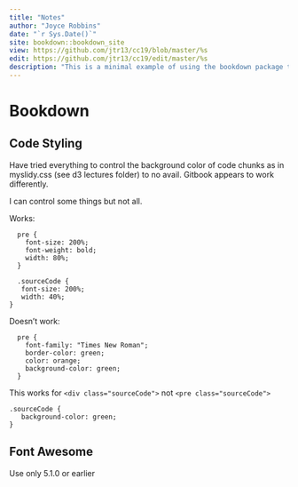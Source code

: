 ```yaml
--- 
title: "Notes"
author: "Joyce Robbins"
date: "`r Sys.Date()`"
site: bookdown::bookdown_site
view: https://github.com/jtr13/cc19/blob/master/%s
edit: https://github.com/jtr13/cc19/edit/master/%s
description: "This is a minimal example of using the bookdown package to write a book. The output format for this example is bookdown::gitbook."
---
```


# Bookdown

## Code Styling

Have tried everything to control the background color of code chunks as in myslidy.css (see d3 lectures folder) to no avail.  Gitbook appears to work differently.

I can control some things but not all.

Works:

```
  pre {
    font-size: 200%;
    font-weight: bold;
    width: 80%;
  }

  .sourceCode {
   font-size: 200%;
   width: 40%;
}
```

Doesn't work:

```
  pre {
    font-family: "Times New Roman";
    border-color: green;
    color: orange;
    background-color: green;
  }
```

This works for `<div class="sourceCode">` not
`<pre class="sourceCode">`

```
.sourceCode {
   background-color: green;
}
```

## Font Awesome

Use only 5.1.0 or earlier


